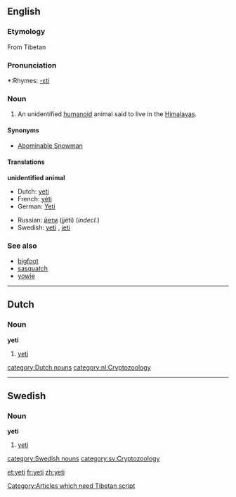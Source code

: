 {{see|Yeti|yéti}}
==English==
{{wikipedia}}
===Etymology===
From Tibetan [[Category:Articles which need Tibetan script]]

===Pronunciation===
*:Rhymes: [[Rhymes:English:-ɛti|-ɛti]]

===Noun===
{{en-noun}}

# {{cryptozoology}} An unidentified [[humanoid]] animal said to live in the [[Himalayas]].

====Synonyms====
*[[Abominable Snowman]]

====Translations====
'''unidentified animal'''
{{top}}
*Dutch: [[#Dutch|yeti]] {{m}}
*French: [[yéti]] {{m}}
*German: [[Yeti]] {{m}}
{{mid}}
*Russian: [[йети]] (jjéti) {{m}} (''indecl.'')
*Swedish: [[#Swedish|yeti]] {{c}}, [[jeti]] {{c}}
{{bottom}}

===See also===
*[[bigfoot]]
*[[sasquatch]]
*[[yowie]]

----

==Dutch==

===Noun===
'''yeti''' {{m}}

# {{cryptozoology}} [[yeti#English|yeti]]

[[category:Dutch nouns]]
[[category:nl:Cryptozoology]]
----

==Swedish==

===Noun===
'''yeti''' {{c}}

# {{cryptozoology}} [[yeti#English|yeti]]

[[category:Swedish nouns]]
[[category:sv:Cryptozoology]]

[[et:yeti]]
[[fr:yeti]]
[[zh:yeti]]